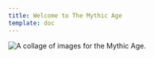 ```yaml
---
title: Welcome to The Mythic Age
template: doc
---
```


<Image src={mythicAgeSplash} alt="A collage of images for the Mythic Age." />
<LinkCard
  title="Character Creation"
  description="Learn how to create a character in The Mythic Age."
  href="/resources/character-creation/"
/>

<CardGrid>
  <LinkCard title="Overview" href="/world/overview/" />
  <LinkCard title="Weapons of the Mythic Age" href="/weapons/mundane-weapons/" />
</CardGrid>